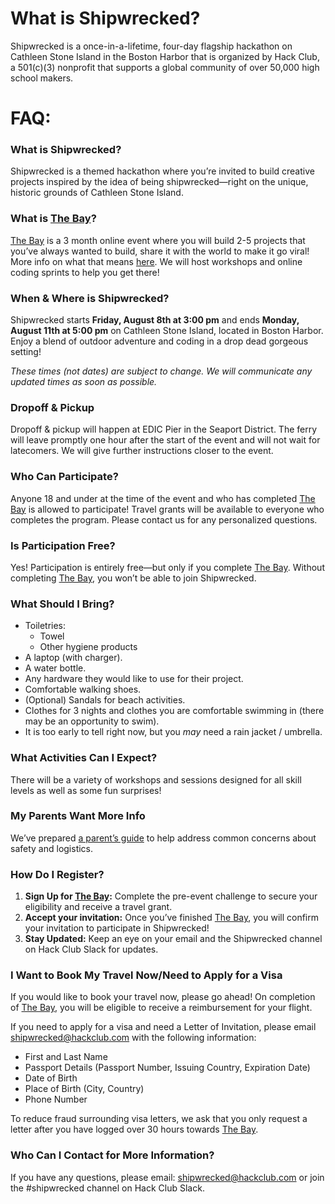 # What is Shipwrecked?

Shipwrecked is a once-in-a-lifetime, four-day flagship hackathon on Cathleen Stone Island in the Boston Harbor that is organized by Hack Club, a 501(c)(3) nonprofit that supports a global community of over 50,000 high school makers. 

# FAQ:

### **What is Shipwrecked?**

Shipwrecked is a themed hackathon where you’re invited to build creative projects inspired by the idea of being shipwrecked—right on the unique, historic grounds of Cathleen Stone Island.

### **What is [The Bay](/info/the-bay)?**

[The Bay](/info/the-bay) is a 3 month online event where you will build 2-5 projects that you’ve always wanted to build, share it with the world to make it go viral\! More info on what that means [here](/info/go-viral). We will host workshops and online coding sprints to help you get there!

### **When & Where is Shipwrecked?**

Shipwrecked starts **Friday, August 8th at 3:00 pm** and ends **Monday, August 11th at 5:00 pm** on Cathleen Stone Island, located in Boston Harbor. Enjoy a blend of outdoor adventure and coding in a drop dead gorgeous setting\!

*These times (not dates) are subject to change. We will communicate any updated times as soon as possible.*

### **Dropoff & Pickup**

Dropoff & pickup will happen at EDIC Pier in the Seaport District. The ferry will leave promptly one hour after the start of the event and will not wait for latecomers. We will give further instructions closer to the event.

### **Who Can Participate?**

Anyone 18 and under at the time of the event and who has completed [The Bay](/info/the-bay) is allowed to participate\! Travel grants will be available to everyone who completes the program. Please contact us for any personalized questions.

### **Is Participation Free?**

Yes\! Participation is entirely free—but only if you complete [The Bay](/info/the-bay). Without completing [The Bay](/info/the-bay), you won’t be able to join Shipwrecked.

### **What Should I Bring?**

* Toiletries:
  * Towel  
  * Other hygiene products
* A laptop (with charger).
* A water bottle.
* Any hardware they would like to use for their project.
* Comfortable walking shoes.
* (Optional) Sandals for beach activities.
* Clothes for 3 nights and clothes you are comfortable swimming in (there may be an opportunity to swim).
* It is too early to tell right now, but you *may* need a rain jacket / umbrella.

### **What Activities Can I Expect?**

There will be a variety of workshops and sessions designed for all skill levels as well as some fun surprises\!

### **My Parents Want More Info**

We’ve prepared [a parent’s guide](/info/for-parents) to help address common concerns about safety and logistics.

### **How Do I Register?**

1. **Sign Up for [The Bay](/info/the-bay):** Complete the pre-event challenge to secure your eligibility and receive a travel grant.  
2. **Accept your invitation:** Once you’ve finished [The Bay](/info/the-bay), you will confirm your invitation to participate in Shipwrecked!   
3. **Stay Updated:** Keep an eye on your email and the Shipwrecked channel on Hack Club Slack for updates.

### **I Want to Book My Travel Now/Need to Apply for a Visa**

If you would like to book your travel now, please go ahead\! On completion of [The Bay](/info/the-bay), you will be eligible to receive a reimbursement for your flight. 

If you need to apply for a visa and need a Letter of Invitation, please email [shipwrecked@hackclub.com](mailto:shipwrecked@hackclub.com) with the following information: 

* First and Last Name  
* Passport Details (Passport Number, Issuing Country, Expiration Date)   
* Date of Birth  
* Place of Birth (City, Country)  
* Phone Number

To reduce fraud surrounding visa letters, we ask that you only request a letter after you have logged over 30 hours towards [The Bay](/info/the-bay). 

### **Who Can I Contact for More Information?**

If you have any questions, please email: [shipwrecked@hackclub.com](mailto:shipwrecked@hackclub.com) or join the \#shipwrecked channel on Hack Club Slack.
